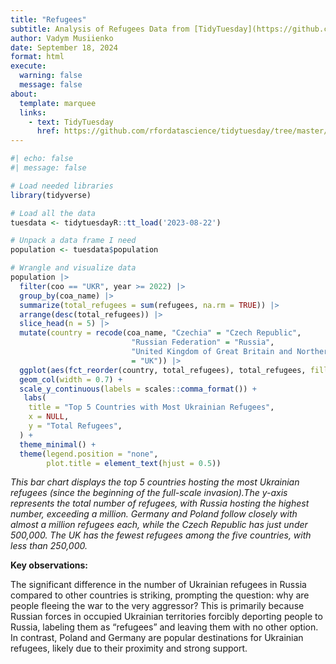 ```yaml
---
title: "Refugees"
subtitle: Analysis of Refugees Data from [TidyTuesday](https://github.com/rfordatascience/tidytuesday/tree/master/data/2023/2023-08-22)
author: Vadym Musiienko
date: September 18, 2024
format: html
execute: 
  warning: false
  message: false
about: 
  template: marquee
  links:
    - text: TidyTuesday
      href: https://github.com/rfordatascience/tidytuesday/tree/master/data/2023/2023-08-22
---
```


```r
#| echo: false
#| message: false

# Load needed libraries
library(tidyverse)

# Load all the data
tuesdata <- tidytuesdayR::tt_load('2023-08-22')

# Unpack a data frame I need
population <- tuesdata$population

# Wrangle and visualize data
population |>
  filter(coo == "UKR", year >= 2022) |>
  group_by(coa_name) |>
  summarize(total_refugees = sum(refugees, na.rm = TRUE)) |>
  arrange(desc(total_refugees)) |>
  slice_head(n = 5) |>
  mutate(country = recode(coa_name, "Czechia" = "Czech Republic",
                           "Russian Federation" = "Russia",
                           "United Kingdom of Great Britain and Northern Ireland"
                           = "UK")) |>
  ggplot(aes(fct_reorder(country, total_refugees), total_refugees, fill = country)) +
  geom_col(width = 0.7) +
  scale_y_continuous(labels = scales::comma_format()) +
   labs(
    title = "Top 5 Countries with Most Ukrainian Refugees",
    x = NULL,
    y = "Total Refugees",
  ) +
  theme_minimal() +
  theme(legend.position = "none",
        plot.title = element_text(hjust = 0.5))
```

*This bar chart displays the top 5 countries hosting the most Ukrainian refugees (since the beginning of the full-scale invasion).The y-axis represents the total number of refugees, with Russia hosting the highest number, exceeding a million. Germany and Poland follow closely with almost a million refugees each, while the Czech Republic has just under 500,000. The UK has the fewest refugees among the five countries, with less than 250,000.*

**Key observations:**

The significant difference in the number of Ukrainian refugees in Russia compared to other countries is striking, prompting the question: why are people fleeing the war to the very aggressor? This is primarily because Russian forces in occupied Ukrainian territories forcibly deporting people to Russia, labeling them as "refugees" and leaving them with no other option. In contrast, Poland and Germany are popular destinations for Ukrainian refugees, likely due to their proximity and strong support.
